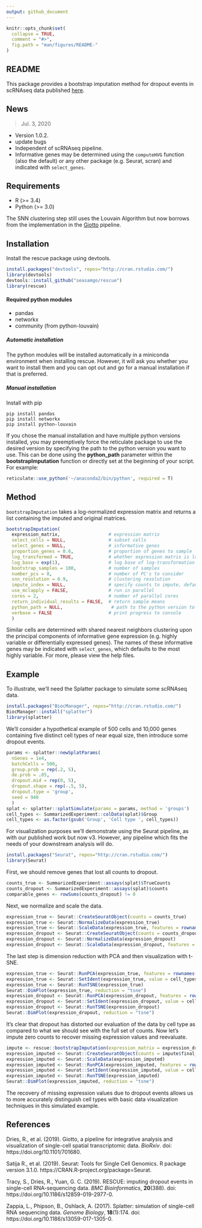 ```yaml
---
output: github_document
---
```


<!-- README.md is generated from README.Rmd. Please edit that file -->

````r
knitr::opts_chunk$set(
  collapse = TRUE,
  comment = "#>",
  fig.path = "man/figures/README-"
)

````

## README

This package provides a bootstrap imputation method for dropout events in scRNAseq data published [here](https://doi.org/10.1186/s12859-019-2977-0).  

## News

> Jul. 3, 2020  

- Version 1.0.2.
- update bugs
- Independent of scRNAseq pipeline.
- Informative genes may be determined using the `computeHVG` function (also the default) or any other package (e.g. Seurat, scran) and indicated with `select_genes`.


## Requirements

- R (>= 3.4)  
- Python (>= 3.0)  

The SNN clustering step still uses the Louvain Algorithm but now borrows from the implementation in the [Giotto](https://rubd.github.io/Giotto/) pipeline.  

## Installation

Install the rescue package using devtools.

````r
install.packages("devtools", repos="http://cran.rstudio.com/")
library(devtools)
devtools::install_github("seasamgo/rescue")
library(rescue)
````


#### Required python modules  

- pandas  
- networkx  
- community (from python-louvain)  

##### Automatic installation  
The python modules will be installed automatically in a miniconda environment when installing rescue. However, it will ask you whether you want to install them and you can opt out and go for a manual installation if that is preferred.

##### Manual installation
Install with pip

````
pip install pandas
pip install networkx
pip install python-louvain
````

If you chose the manual installation and have multiple python versions installed, you may preemptively force the reticulate package to use the desired version by specifying the path to the python version you want to use. This can be done using the **python_path** parameter within the **bootstrapImputation** function or directly set at the beginning of your script. For example:

````r
reticulate::use_python('~/anaconda2/bin/python', required = T)
````


## Method

`bootstrapImputation` takes a log-normalized expression matrix and returns a list containing the imputed and original matrices.

````r
bootstrapImputation(
  expression_matrix,                  # expression matrix
  select_cells = NULL,                # subset cells
  select_genes = NULL,                # informative genes
  proportion_genes = 0.6,             # proportion of genes to sample
  log_transformed = TRUE,             # whether expression matrix is log-transformed
  log_base = exp(1),                  # log base of log-transformation
  bootstrap_samples = 100,            # number of samples
  number_pcs = 8,                     # number of PC's to consider
  snn_resolution = 0.9,               # clustering resolution
  impute_index = NULL,                # specify counts to impute, defaults to zero values
  use_mclapply = FALSE,               # run in parallel
  cores = 2,                          # number of parallel cores
  return_individual_results = FALSE,  # return sample means
  python_path = NULL,                  # path to the python version to use, defaults to default path
  verbose = FALSE                     # print progress to console
  )
````

Similar cells are determined with shared nearest neighbors clustering upon the principal components of informative gene expression (e.g. highly variable or differentially expressed genes). The names of these informative genes may be indicated with `select_genes`, which defaults to the most highly variable. For more, please view the help files.

## Example

To illustrate, we'll need the Splatter package to simulate some scRNAseq data.

````r
install.packages("BiocManager", repos="http://cran.rstudio.com/")
BiocManager::install("splatter")
library(splatter)
````

We'll consider a hypothetical example of 500 cells and 10,000 genes containing five distinct cell types of near equal size, then introduce some dropout events.

```r
params <- splatter::newSplatParams(
  nGenes = 1e4,
  batchCells = 500,
  group.prob = rep(.2, 5),
  de.prob = .05,
  dropout.mid = rep(0, 5),
  dropout.shape = rep(-.5, 5),
  dropout.type = 'group',
  seed = 940
  )
splat <- splatter::splatSimulate(params = params, method = 'groups')
cell_types <- SummarizedExperiment::colData(splat)$Group
cell_types <- as.factor(gsub('Group', 'Cell type ', cell_types))
````

For visualization purposes we'll demonstrate using the Seurat pipeline, as with our published work but now v3. However, any pipeline which fits the needs of your downstream analysis will do.

```r
install.packages("Seurat", repos="http://cran.rstudio.com/")
library(Seurat)
````

First, we should remove genes that lost all counts to dropout.

```r
counts_true <- SummarizedExperiment::assays(splat)$TrueCounts
counts_dropout <- SummarizedExperiment::assays(splat)$counts
comparable_genes <- rowSums(counts_dropout) != 0
````

Next, we normalize and scale the data.

```r
expression_true <- Seurat::CreateSeuratObject(counts = counts_true)
expression_true <- Seurat::NormalizeData(expression_true)
expression_true <- Seurat::ScaleData(expression_true, features = rownames(expression_true))
expression_dropout <- Seurat::CreateSeuratObject(counts = counts_dropout[comparable_genes, ])
expression_dropout <- Seurat::NormalizeData(expression_dropout)
expression_dropout <- Seurat::ScaleData(expression_dropout, features = rownames(expression_dropout))
````

The last step is dimension reduction with PCA and then visualization with t-SNE.

```r
expression_true <- Seurat::RunPCA(expression_true, features = rownames(expression_true), verbose = FALSE)
expression_true <- Seurat::SetIdent(expression_true, value = cell_types)
expression_true <- Seurat::RunTSNE(expression_true)
Seurat::DimPlot(expression_true, reduction = "tsne")
expression_dropout <- Seurat::RunPCA(expression_dropout, features = rownames(expression_dropout), verbose = FALSE)
expression_dropout <- Seurat::SetIdent(expression_dropout, value = cell_types)
expression_dropout <- Seurat::RunTSNE(expression_dropout)
Seurat::DimPlot(expression_dropout, reduction = "tsne")
````

It's clear that dropout has distorted our evaluation of the data by cell type as compared to what we should see with the full set of counts. Now let's impute zero counts to recover missing expression values and reevaluate.

```r
impute <- rescue::bootstrapImputation(expression_matrix = expression_dropout@assays$RNA@data) # python_path can be set here
expression_imputed <- Seurat::CreateSeuratObject(counts = impute$final_imputation)
expression_imputed <- Seurat::ScaleData(expression_imputed)
expression_imputed <- Seurat::RunPCA(expression_imputed, features = rownames(expression_imputed), verbose = FALSE)
expression_imputed <- Seurat::SetIdent(expression_imputed, value = cell_types)
expression_imputed <- Seurat::RunTSNE(expression_imputed)
Seurat::DimPlot(expression_imputed, reduction = "tsne")
````

The recovery of missing expression values due to dropout events allows us to more accurately distinguish cell types with basic data visualization techniques in this simulated example.

## References

Dries, R., et al. (2019). Giotto, a pipeline for integrative analysis and visualization of single-cell spatial transcriptomic data. *BioRxiv*. doi: https://doi.org/10.1101/701680.  

Satija R., et al. (2019). Seurat: Tools for Single Cell Genomics. R package version 3.1.0. https://CRAN.R-project.org/package=Seurat.  

Tracy, S., Dries, R., Yuan, G. C. (2019). RESCUE: imputing dropout events in single-cell RNA-sequencing data. *BMC Bioinformatics*, **20**(388). doi: https://doi.org/10.1186/s12859-019-2977-0.  

Zappia, L., Phipson, B., Oshlack, A. (2017). Splatter: simulation of single-cell RNA sequencing data. *Genome Biology*, **18**(1):174. doi: https://doi.org/10.1186/s13059-017-1305-0.  

